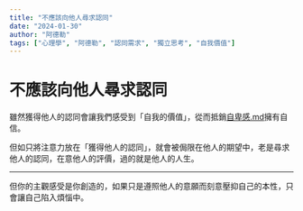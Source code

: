 ```yaml
---
title: "不應該向他人尋求認同"
date: "2024-01-30"
author: "阿德勒"
tags: ["心理學", "阿德勒", "認同需求", "獨立思考", "自我價值"]
---
```


# 不應該向他人尋求認同

雖然獲得他人的認同會讓我們感受到「自我的價值」，從而抵銷[自卑感.md](./自卑感.md)擁有自信。



但如只將注意力放在「獲得他人的認同」，就會被侷限在他人的期望中，老是尋求他人的認同，在意他人的評價，過的就是他人的人生。

---



但你的主觀感受是你創造的，如果只是遵照他人的意願而刻意壓抑自己的本性，只會讓自己陷入煩惱中。